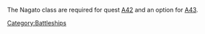 The Nagato class are required for quest [[Quests#A42|A42]] and an option for [[Quests#A43|A43]].
[[Category:Battleships]]